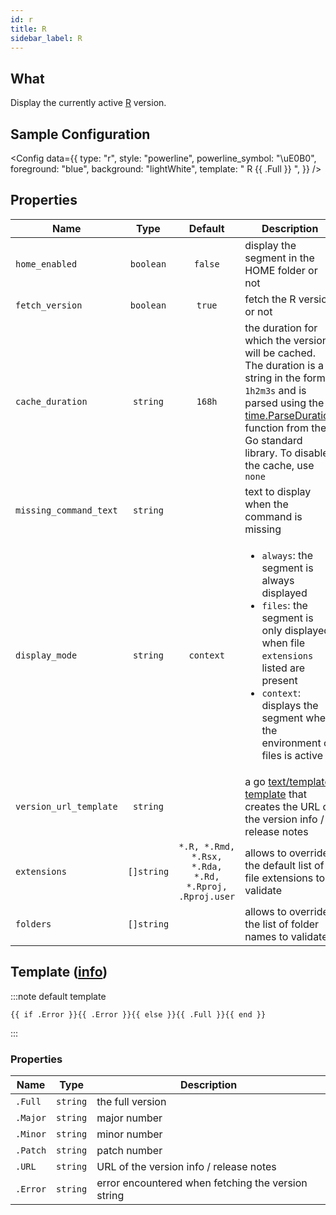 ```yaml
---
id: r
title: R
sidebar_label: R
---
```


## What

Display the currently active [R][r-homepage] version.

## Sample Configuration


<Config
  data={{
    type: "r",
    style: "powerline",
    powerline_symbol: "\uE0B0",
    foreground: "blue",
    background: "lightWhite",
    template: " R {{ .Full }} ",
  }}
/>

## Properties

| Name                   |    Type    |                        Default                         | Description                                                                                                                                                                                                                          |
| ---------------------- | :--------: | :----------------------------------------------------: | ------------------------------------------------------------------------------------------------------------------------------------------------------------------------------------------------------------------------------------ |
| `home_enabled`         | `boolean`  |                        `false`                         | display the segment in the HOME folder or not                                                                                                                                                                                        |
| `fetch_version`        | `boolean`  |                         `true`                         | fetch the R version or not                                                                                                                                                                                                           |
| `cache_duration`       |  `string`  |                         `168h`                         | the duration for which the version will be cached. The duration is a string in the format `1h2m3s` and is parsed using the [time.ParseDuration] function from the Go standard library. To disable the cache, use `none`              |
| `missing_command_text` |  `string`  |                                                        | text to display when the command is missing                                                                                                                                                                                          |
| `display_mode`         |  `string`  |                       `context`                        | <ul><li>`always`: the segment is always displayed</li><li>`files`: the segment is only displayed when file `extensions` listed are present</li><li>`context`: displays the segment when the environment or files is active</li></ul> |
| `version_url_template` |  `string`  |                                                        | a go [text/template][go-text-template] [template][templates] that creates the URL of the version info / release notes                                                                                                                |
| `extensions`           | `[]string` | `*.R, *.Rmd, *.Rsx, *.Rda, *.Rd, *.Rproj, .Rproj.user` | allows to override the default list of file extensions to validate                                                                                                                                                                   |
| `folders`              | `[]string` |                                                        | allows to override the list of folder names to validate                                                                                                                                                                              |

## Template ([info][templates])

:::note default template

```template
{{ if .Error }}{{ .Error }}{{ else }}{{ .Full }}{{ end }}
```

:::

### Properties

| Name     | Type     | Description                                        |
| -------- | -------- | -------------------------------------------------- |
| `.Full`  | `string` | the full version                                   |
| `.Major` | `string` | major number                                       |
| `.Minor` | `string` | minor number                                       |
| `.Patch` | `string` | patch number                                       |
| `.URL`   | `string` | URL of the version info / release notes            |
| `.Error` | `string` | error encountered when fetching the version string |

[go-text-template]: https://golang.org/pkg/text/template/
[templates]: /docs/configuration/templates
[r-homepage]: https://www.r-project.org/
[time.ParseDuration]: https://golang.org/pkg/time/#ParseDuration

